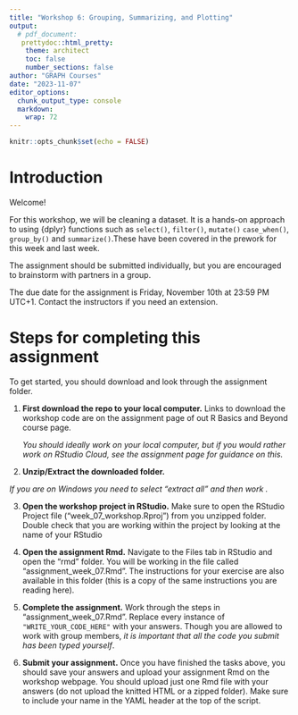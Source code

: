 ```yaml
---
title: "Workshop 6: Grouping, Summarizing, and Plotting"
output: 
  # pdf_document:
   prettydoc::html_pretty:
    theme: architect
    toc: false
    number_sections: false
author: "GRAPH Courses"
date: "2023-11-07"
editor_options: 
  chunk_output_type: console
  markdown: 
    wrap: 72
---
```


```r
knitr::opts_chunk$set(echo = FALSE)
```

# Introduction

Welcome!

For this workshop, we will be cleaning a dataset. It is a hands-on approach to using {dplyr} functions such as `select()`, `filter()`, `mutate()` `case_when()`, `group_by()` and `summarize()`.These have been covered in the prework for this week and last week.

The assignment should be submitted individually, but you are encouraged to brainstorm with partners in a group.

The due date for the assignment is Friday, November 10th at 23:59 PM UTC+1. Contact the instructors if you need an extension.

# Steps for completing this assignment

To get started, you should download and look through the assignment folder.

1.  **First download the repo to your local computer.** Links to download the workshop code are on the assignment page of out R Basics and Beyond course page.

    *You should ideally work on your local computer, but if you would rather work on RStudio Cloud, see the assignment page for guidance on this.*

2.  **Unzip/Extract the downloaded folder.**

 *If you are on Windows you need to select "extract all" and then work .*

3.  **Open the workshop project in RStudio.** Make sure to open the RStudio Project file ("week_07_workshop.Rproj") from you unzipped folder. Double check that you are working within the project by looking at the name of your RStudio

4.  **Open the assignment Rmd.** Navigate to the Files tab in RStudio and open the "rmd" folder. You will be working in the file called "assignment_week_07.Rmd". The instructions for your exercise are also available in this folder (this is a copy of the same instructions you are reading here).

5.  **Complete the assignment.** Work through the steps in "assignment_week_07.Rmd". Replace every instance of `"WRITE_YOUR_CODE_HERE"` with your answers. Though you are allowed to work with group members, *it is important that all the code you submit has been typed yourself*.

6.  **Submit your assignment.** Once you have finished the tasks above, you should save your answers and upload your assignment Rmd on the workshop webpage. You should upload just one Rmd file with your answers (do not upload the knitted HTML or a zipped folder). Make sure to include your name in the YAML header at the top of the script.
